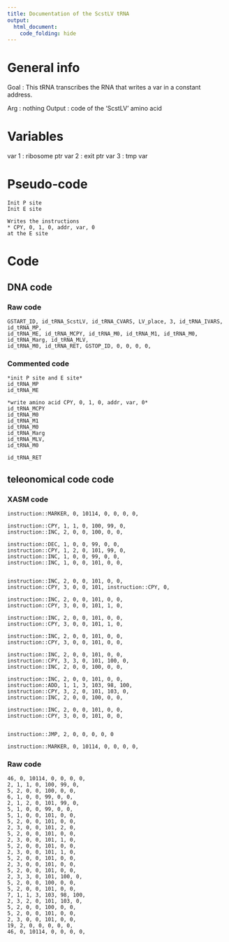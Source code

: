 ```yaml
---
title: Documentation of the ScstLV tRNA
output: 
  html_document:
    code_folding: hide
---
```



# General info

Goal : This tRNA transcribes the RNA that writes a var in a constant address.


Arg : nothing
Output : code of the 'ScstLV' amino acid

# Variables

var 1 : ribosome ptr
var 2 : exit ptr
var 3 : tmp var

# Pseudo-code

```pseudo
Init P site
Init E site

Writes the instructions
* CPY, 0, 1, 0, addr, var, 0
at the E site
```

# Code

## DNA code

### Raw code

```DNA
GSTART_ID, id_tRNA_ScstLV, id_tRNA_CVARS, LV_place, 3, id_tRNA_IVARS, id_tRNA_MP, 
id_tRNA_ME, id_tRNA_MCPY, id_tRNA_M0, id_tRNA_M1, id_tRNA_M0, id_tRNA_Marg, id_tRNA_MLV, 
id_tRNA_M0, id_tRNA_RET, GSTOP_ID, 0, 0, 0, 0, 
```


### Commented code


```pseudoDNA
*init P site and E site*
id_tRNA_MP
id_tRNA_ME 

*write amino acid CPY, 0, 1, 0, addr, var, 0*
id_tRNA_MCPY
id_tRNA_M0
id_tRNA_M1
id_tRNA_M0
id_tRNA_Marg
id_tRNA_MLV,
id_tRNA_M0

id_tRNA_RET
```


## teleonomical code code

### XASM code

```XASM
instruction::MARKER, 0, 10114, 0, 0, 0, 0,

instruction::CPY, 1, 1, 0, 100, 99, 0,
instruction::INC, 2, 0, 0, 100, 0, 0,

instruction::DEC, 1, 0, 0, 99, 0, 0,
instruction::CPY, 1, 2, 0, 101, 99, 0,
instruction::INC, 1, 0, 0, 99, 0, 0,
instruction::INC, 1, 0, 0, 101, 0, 0,


instruction::INC, 2, 0, 0, 101, 0, 0,
instruction::CPY, 3, 0, 0, 101, instruction::CPY, 0,

instruction::INC, 2, 0, 0, 101, 0, 0,
instruction::CPY, 3, 0, 0, 101, 1, 0,

instruction::INC, 2, 0, 0, 101, 0, 0,
instruction::CPY, 3, 0, 0, 101, 1, 0,

instruction::INC, 2, 0, 0, 101, 0, 0,
instruction::CPY, 3, 0, 0, 101, 0, 0,

instruction::INC, 2, 0, 0, 101, 0, 0,
instruction::CPY, 3, 3, 0, 101, 100, 0,     
instruction::INC, 2, 0, 0, 100, 0, 0,

instruction::INC, 2, 0, 0, 101, 0, 0,
instruction::ADD, 1, 1, 3, 103, 98, 100,
instruction::CPY, 3, 2, 0, 101, 103, 0,
instruction::INC, 2, 0, 0, 100, 0, 0,

instruction::INC, 2, 0, 0, 101, 0, 0,
instruction::CPY, 3, 0, 0, 101, 0, 0,


instruction::JMP, 2, 0, 0, 0, 0, 0

instruction::MARKER, 0, 10114, 0, 0, 0, 0,
```

### Raw code

```RAW
46, 0, 10114, 0, 0, 0, 0,
2, 1, 1, 0, 100, 99, 0,
5, 2, 0, 0, 100, 0, 0,
6, 1, 0, 0, 99, 0, 0,
2, 1, 2, 0, 101, 99, 0,
5, 1, 0, 0, 99, 0, 0,
5, 1, 0, 0, 101, 0, 0,
5, 2, 0, 0, 101, 0, 0,
2, 3, 0, 0, 101, 2, 0,
5, 2, 0, 0, 101, 0, 0,
2, 3, 0, 0, 101, 1, 0,
5, 2, 0, 0, 101, 0, 0,
2, 3, 0, 0, 101, 1, 0,
5, 2, 0, 0, 101, 0, 0,
2, 3, 0, 0, 101, 0, 0,
5, 2, 0, 0, 101, 0, 0,
2, 3, 3, 0, 101, 100, 0,
5, 2, 0, 0, 100, 0, 0,
5, 2, 0, 0, 101, 0, 0,
7, 1, 1, 3, 103, 98, 100,
2, 3, 2, 0, 101, 103, 0,
5, 2, 0, 0, 100, 0, 0,
5, 2, 0, 0, 101, 0, 0,
2, 3, 0, 0, 101, 0, 0,
19, 2, 0, 0, 0, 0, 0,
46, 0, 10114, 0, 0, 0, 0,
```
